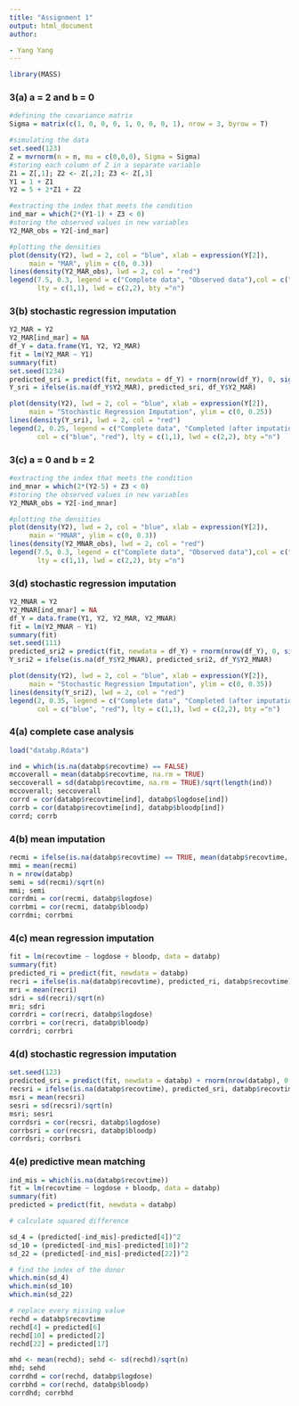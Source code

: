 ```yaml
---
title: "Assignment 1"
output: html_document
author: 

- Yang Yang
---
```


```r
library(MASS)
```

### 3(a) a = 2 and b = 0

```r

#defining the covariance matrix
Sigma = matrix(c(1, 0, 0, 0, 1, 0, 0, 0, 1), nrow = 3, byrow = T)

#simulating the data
set.seed(123)
Z = mvrnorm(n = n, mu = c(0,0,0), Sigma = Sigma)
#storing each column of Z in a separate variable
Z1 = Z[,1]; Z2 <- Z[,2]; Z3 <- Z[,3]
Y1 = 1 + Z1
Y2 = 5 + 2*Z1 + Z2

#extracting the index that meets the condition
ind_mar = which(2*(Y1-1) + Z3 < 0)
#storing the observed values in new variables
Y2_MAR_obs = Y2[-ind_mar]

#plotting the densities
plot(density(Y2), lwd = 2, col = "blue", xlab = expression(Y[2]),
     main = "MAR", ylim = c(0, 0.3))
lines(density(Y2_MAR_obs), lwd = 2, col = "red")
legend(7.5, 0.3, legend = c("Complete data", "Observed data"),col = c("blue", "red"),
       lty = c(1,1), lwd = c(2,2), bty ="n")

```

### 3(b) stochastic regression imputation

```r

Y2_MAR = Y2
Y2_MAR[ind_mar] = NA
df_Y = data.frame(Y1, Y2, Y2_MAR)
fit = lm(Y2_MAR ~ Y1)
summary(fit)
set.seed(1234)
predicted_sri = predict(fit, newdata = df_Y) + rnorm(nrow(df_Y), 0, sigma(fit))
Y_sri = ifelse(is.na(df_Y$Y2_MAR), predicted_sri, df_Y$Y2_MAR)

plot(density(Y2), lwd = 2, col = "blue", xlab = expression(Y[2]),
     main = "Stochastic Regression Imputation", ylim = c(0, 0.25))
lines(density(Y_sri), lwd = 2, col = "red")
legend(2, 0.25, legend = c("Complete data", "Completed (after imputation) data"),
       col = c("blue", "red"), lty = c(1,1), lwd = c(2,2), bty ="n")
```

### 3(c) a = 0 and b = 2

```r

#extracting the index that meets the condition
ind_mnar = which(2*(Y2-5) + Z3 < 0)
#storing the observed values in new variables
Y2_MNAR_obs = Y2[-ind_mnar]

#plotting the densities
plot(density(Y2), lwd = 2, col = "blue", xlab = expression(Y[2]),
     main = "MNAR", ylim = c(0, 0.3))
lines(density(Y2_MNAR_obs), lwd = 2, col = "red")
legend(7.5, 0.3, legend = c("Complete data", "Observed data"),col = c("blue", "red"),
       lty = c(1,1), lwd = c(2,2), bty ="n")
```

### 3(d) stochastic regression imputation

```r

Y2_MNAR = Y2
Y2_MNAR[ind_mnar] = NA
df_Y = data.frame(Y1, Y2, Y2_MAR, Y2_MNAR)
fit = lm(Y2_MNAR ~ Y1)
summary(fit)
set.seed(111)
predicted_sri2 = predict(fit, newdata = df_Y) + rnorm(nrow(df_Y), 0, sigma(fit))
Y_sri2 = ifelse(is.na(df_Y$Y2_MNAR), predicted_sri2, df_Y$Y2_MNAR)

plot(density(Y2), lwd = 2, col = "blue", xlab = expression(Y[2]),
     main = "Stochastic Regression Imputation", ylim = c(0, 0.35))
lines(density(Y_sri2), lwd = 2, col = "red")
legend(2, 0.35, legend = c("Complete data", "Completed (after imputation) data"),
       col = c("blue", "red"), lty = c(1,1), lwd = c(2,2), bty ="n")
```

### 4(a) complete case analysis

```r
load("databp.Rdata")
```

```r

ind = which(is.na(databp$recovtime) == FALSE)
mccoverall = mean(databp$recovtime, na.rm = TRUE)
seccoverall = sd(databp$recovtime, na.rm = TRUE)/sqrt(length(ind))
mccoverall; seccoverall
corrd = cor(databp$recovtime[ind], databp$logdose[ind])
corrb = cor(databp$recovtime[ind], databp$bloodp[ind])
corrd; corrb
```

### 4(b) mean imputation

```r

recmi = ifelse(is.na(databp$recovtime) == TRUE, mean(databp$recovtime, na.rm = TRUE), databp$recovtime)
mmi = mean(recmi)
n = nrow(databp)
semi = sd(recmi)/sqrt(n)
mmi; semi
corrdmi = cor(recmi, databp$logdose)
corrbmi = cor(recmi, databp$bloodp)
corrdmi; corrbmi
```

### 4(c) mean regression imputation

```r

fit = lm(recovtime ~ logdose + bloodp, data = databp)
summary(fit)
predicted_ri = predict(fit, newdata = databp)
recri = ifelse(is.na(databp$recovtime), predicted_ri, databp$recovtime)
mri = mean(recri)
sdri = sd(recri)/sqrt(n)
mri; sdri
corrdri = cor(recri, databp$logdose)
corrbri = cor(recri, databp$bloodp)
corrdri; corrbri
```

### 4(d) stochastic regression imputation

```r

set.seed(123)
predicted_sri = predict(fit, newdata = databp) + rnorm(nrow(databp), 0, sigma(fit))
recsri = ifelse(is.na(databp$recovtime), predicted_sri, databp$recovtime)
msri = mean(recsri)
sesri = sd(recsri)/sqrt(n)
msri; sesri
corrdsri = cor(recsri, databp$logdose)
corrbsri = cor(recsri, databp$bloodp)
corrdsri; corrbsri
```

### 4(e) predictive mean matching

```r

ind_mis = which(is.na(databp$recovtime))
fit = lm(recovtime ~ logdose + bloodp, data = databp)
summary(fit)
predicted = predict(fit, newdata = databp)

# calculate squared difference

sd_4 = (predicted[-ind_mis]-predicted[4])^2 
sd_10 = (predicted[-ind_mis]-predicted[10])^2 
sd_22 = (predicted[-ind_mis]-predicted[22])^2 

# find the index of the donor
which.min(sd_4)
which.min(sd_10)
which.min(sd_22)

# replace every missing value
rechd = databp$recovtime
rechd[4] = predicted[6]
rechd[10] = predicted[2]
rechd[22] = predicted[17]

mhd <- mean(rechd); sehd <- sd(rechd)/sqrt(n)
mhd; sehd
corrdhd = cor(rechd, databp$logdose)
corrbhd = cor(rechd, databp$bloodp)
corrdhd; corrbhd
```